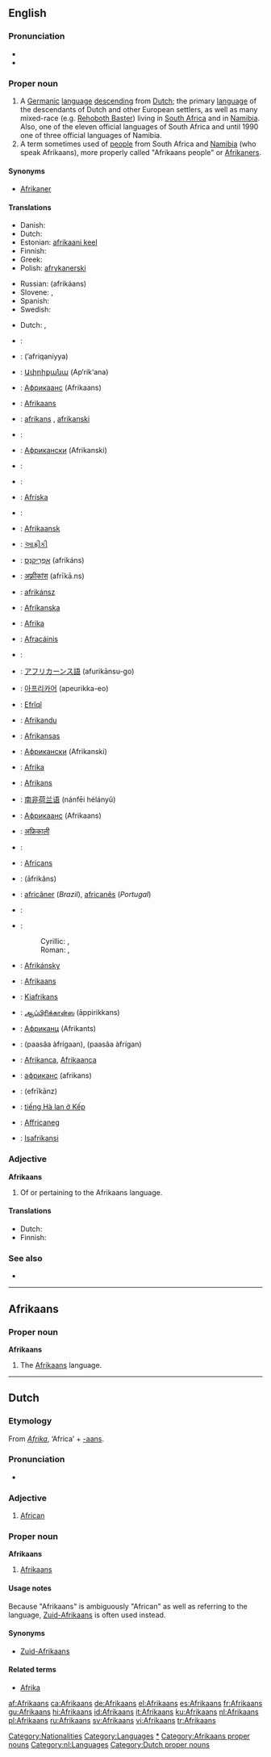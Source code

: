 {{wikipedia}}
{{see|afrikaans}}
==English==

===Pronunciation===
* {{IPA|/ˌɑːfrɪˈkɑːnz/}}
* {{rhymes|ɑːnz}}

===Proper noun===
{{en-proper noun}}

# A [[Germanic]] [[language]] [[descend]]ing from [[Dutch]]; the primary [[language]] of the descendants of Dutch and other European settlers, as well as many mixed-race (e.g. [[Rehoboth Baster]]) living in [[South Africa]] and in [[Namibia]]. Also, one of the eleven official languages of South Africa and until 1990 one of three official languages of Namibia.
# A term sometimes used of [[people]] from South Africa and [[Namibia]] (who speak Afrikaans), more properly called "Afrikaans people" or [[Afrikaner]]s.

====Synonyms====
* {{italbrac|Afrikaans person}} [[Afrikaner]]

====Translations====
{{trans-top|language}}
*Danish: {{t-|da|afrikaans}}
*Dutch: {{t+|nl|Afrikaans|n}}
*Estonian: [[afrikaani keel]]
*Finnish: {{t+|fi|afrikaans}}
*Greek: {{t-|el|αφρικάανς|n|tr=afrikáans}}<!--term used in Βικιπαίδεια -->
*Polish: [[afrykanerski]]
{{trans-mid}}
*Russian: {{t|ru|sc=Cyrl|африкаанс|m}} (afrikáans)
*Slovene: {{t-|sl|Afrikaans}}, {{t|sl|Afrikanščina}}
*Spanish: {{t+|es|afrikaans}}
*Swedish: {{t+|sv|afrikaans}}
{{trans-bottom}}

{{trans-top|Afrikaner}}
*Dutch: {{t-|nl|Afrikaner|m}}, {{t|nl|Zuid-Afrikaan|m}}
{{trans-mid}}
{{trans-bottom}}

{{checktrans-top}}
<!--  Some of these terms may actually refer to Afrikaner  -->
*{{ttbc|Afrikaans}}: {{t+|af|Afrikaans|xs=Afrikaans}}
*{{ttbc|Arabic}}: {{ARchar|[[أفريقانية]]}} (’afriqaníyya) {{f}}
*{{ttbc|Armenian}}: [[Ափրիքանա]] (Ap‘rik‘ana)
*{{ttbc|Azeri}}: [[Африкаанс]] (Afrikaans)
*{{ttbc|Basque}}: [[#Basque|Afrikaans]]
*{{ttbc|Bosnian}}: [[afrikans]] {{m}}, [[afrikanski]] {{m}}
*{{ttbc|Breton}}: {{t-|br|Afrikaans|xs=Breton}}
*{{ttbc|Bulgarian}}: [[Африкански]] (Afrikanski)
*{{ttbc|Catalan}}: {{t+|ca|Afrikaans}}
*{{ttbc|Croatian}}: {{t-|hr|Afrikaans|m}}
*{{ttbc|Faeroese}}: [[Afríska]]
*{{ttbc|French}}: {{t+|fr|afrikaans|m}}
*{{ttbc|Frisian}}: [[Afrikaansk]]
*{{ttbc|Gujarati}}: [[આફ્રીકી]]
*{{ttbc|Hebrew}}: [[אפריקאנס|אַפְרִיקַנְס]] (afrikáns)
*{{ttbc|Hindi}}: [[अफ़्रीकांस]] (afrīkā.ns)
*{{ttbc|Hungarian}}: [[afrikánsz]]
*{{ttbc|Icelandic}}: [[Afríkanska]]
*{{ttbc|Indonesian}}: [[Afrika]]
*{{ttbc|Irish}}: [[Afracáinis]]
*{{ttbc|Italian}}: {{t+|it|Afrikaans}}
*{{ttbc|Japanese}}: [[アフリカーンス語]] (afurikānsu-go)
*{{ttbc|Korean}}: [[아프리카어]] (apeurikka-eo)
*{{ttbc|Kurdish}}: [[Efrîqî]]
*{{ttbc|Latvian}}: [[Afrikandu]]
*{{ttbc|Lithuanian}}: [[Afrikansas]]
*{{ttbc|Macedonian}}: [[Африкански]] (Afrikanski)
*{{ttbc|Malay}}: [[Afrika]]
*{{ttbc|Maltese}}: [[Afrikans]]
*{{ttbc|Mandarin Chinese}}: [[南非荷兰语]] (nánfēi hélányǔ)
*{{ttbc|Moksha}}: [[Африкаанс]] (Afrikaans)
*{{ttbc|Nepali}}: [[अफ्रिकाली]]
*{{ttbc|Norwegian}}: {{t-|no|Afrikaans}}
*{{ttbc|Occitan}}: [[Africans]]
*{{ttbc|Persian}}: {{FAchar|[[افریکانس|آفریکانس]]}} (āfrikâns)
*{{ttbc|Portuguese}}: [[africâner]] (''Brazil''), [[africanês]] (''Portugal'')
*{{ttbc|Romanian}}: {{t-|ro|afrikaans}}
*{{ttbc|Serbian}}:
*:Cyrillic: {{t-|sr|африканс|m}}, {{t-|sr|африкански|m}}
*:Roman: {{t-|sr|afrikans|m}}, {{t-|sr|afrikanski|m}}
*{{ttbc|Slovak}}: [[Afrikánsky]]
*{{ttbc|Sorbian}}: [[#Sorbian|Afrikaans]]
*{{ttbc|Swahili}}: [[Kiafrikans]]
*{{ttbc|Tamil}}: [[ஆப்பிரிக்கான்ஸ]] (āppirikkans)
*{{ttbc|Tatar}}: [[Африканц]] (Afrikants)
*{{ttbc|Thai}}: {{THchar|[[ภาษาอัฟริกาน]]}} (paasăa àfrígaan), {{THchar|[[ภาษาอัฟริกันส์]]}} (paasăa àfrígan)
*{{ttbc|Turkish}}: [[Afrikanca]], [[Afrikaanca]]
*{{ttbc|Ukrainian}}: [[африканс]] (afrikans)
*{{ttbc|Urdu}}: {{URchar|[[ایفریکانز]]}} (efrīkānz)
*{{ttbc|Vietnamese}}: [[tiếng Hà lan ở Kếp]]
*{{ttbc|Welsh}}: [[Affricaneg]]
*{{ttbc|Zulu}}: [[Isafrikansi]]
{{trans-bottom}}

===Adjective===
'''Afrikaans'''

# Of or pertaining to the Afrikaans language.

====Translations====
{{trans-top|of or pertaining to the Afrikaans language}}
*Dutch: {{t+|nl|Afrikaans}}
*Finnish: {{t+|fi|afrikaans|alt=afrikaansin}} {{t-|fi|kielinen}}
{{trans-mid}}
{{trans-bottom}}

===See also===
{{interwiktionary|code=af}}

*{{langcat}}
{{ethnologue|code=afr}}
{{websters-online}}

[[Category:Nationalities]]
[[Category:Languages]]

----

==Afrikaans==

===Proper noun===
'''Afrikaans'''

# The [[#English|Afrikaans]] language.

[[Category:Afrikaans language|*]]
[[Category:Afrikaans proper nouns]]

----

==Dutch==
{{wikipedia|lang=nl}}

===Etymology===
From ''[[Afrika]]'', ‘Africa’ + [[-aans]].

===Pronunciation===
* {{IPA|/ɑfrikans/}}

===Adjective===
{{nl-adj|-|-}}

# [[African]]

===Proper noun===
'''Afrikaans''' {{n}}

# [[#English|Afrikaans]] {{italbrac|language}}

====Usage notes====
Because "Afrikaans" is ambiguously "African" as well as referring to the language, [[Zuid-Afrikaans]] is often used instead.

====Synonyms====
* [[Zuid-Afrikaans]]

====Related terms====
* [[Afrika]]

[[Category:nl:Languages]]
[[Category:Dutch proper nouns]]

[[af:Afrikaans]]
[[ca:Afrikaans]]
[[de:Afrikaans]]
[[el:Afrikaans]]
[[es:Afrikaans]]
[[fr:Afrikaans]]
[[gu:Afrikaans]]
[[hi:Afrikaans]]
[[id:Afrikaans]]
[[it:Afrikaans]]
[[ku:Afrikaans]]
[[nl:Afrikaans]]
[[pl:Afrikaans]]
[[ru:Afrikaans]]
[[sv:Afrikaans]]
[[vi:Afrikaans]]
[[tr:Afrikaans]]